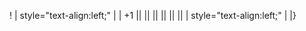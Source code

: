 {{Ship/EquipmentBonuses}}
! {{RedGunHeavy}}{{EquipmentLink|16inch Triple Gun Mount Mk.6 mod.2}}
| style="text-align:left;" | 
| +1 || || || || || ||
| style="text-align:left;" | 
|}
